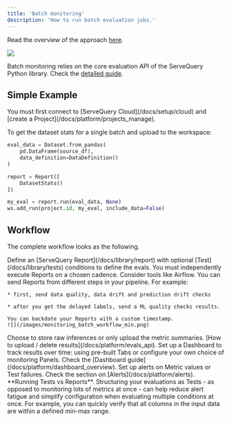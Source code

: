 ```yaml
---
title: 'Batch monitoring'
description: 'How to run batch evaluation jobs.'
---
```


Read the overview of the approach [here](/docs/platform/monitoring_overview).

![](/images/monitoring_flow_batch.png)

Batch monitoring relies on the core evaluation API of the ServeQuery Python library. Check the [detailed guide](/docs/library/evaluations_overview).

## Simple Example

<Tip>
  You must first connect to [ServeQuery Cloud](/docs/setup/cloud) and [create a Project](/docs/platform/projects_manage).
</Tip>

To get the dataset stats for a single batch and upload to the workspace:

```python
eval_data = Dataset.from_pandas(
    pd.DataFrame(source_df),
    data_definition=DataDefinition()
)

report = Report([
    DatasetStats()
])

my_eval = report.run(eval_data, None)
ws.add_run(project.id, my_eval, include_data=False)
```

## Workflow

The complete workflow looks as the following.

<Steps>
  <Step title="Configure the metrics">
    Define an [ServeQuery Report](/docs/library/report) with optional [Test](/docs/library/tests) conditions to define the evals.
  </Step>

  <Step title="Run the evals">
    You must independently execute Reports on a chosen cadence. Consider tools like Airflow. You can send Reports from different steps in your pipeline. For example:

    * first, send data quality, data drift and prediction drift checks

    * after you get the delayed labels, send a ML quality checks results.

    You can backdate your Reports with a custom timestamp.
    ![](/images/monitoring_batch_workflow_min.png)
  </Step>

  <Step title="Upload to the platform">
    Choose to store raw inferences or only upload the metric summaries. [How to upload / delete results](/docs/platform/evals_api).
  </Step>

  <Step title="Configure the Dashboard">
    Set up a Dashboard to track results over time: using pre-built Tabs or configure your own choice of monitoring Panels. Check the [Dashboard guide](/docs/platform/dashboard_overview).
  </Step>

  <Step title="Configure alerts">
    Set up alerts on Metric values or Test failures. Check the section on [Alerts](/docs/platform/alerts).
  </Step>
</Steps>

<Tip>
  **Running Tests vs Reports**. Structuring your evaluations as Tests - as opposed to monitoring lots of metrics at once - can help reduce alert fatigue and simplify configuration when evaluating multiple conditions at once. For example, you can quickly verify that all columns in the input data are within a defined min-max range.
</Tip>